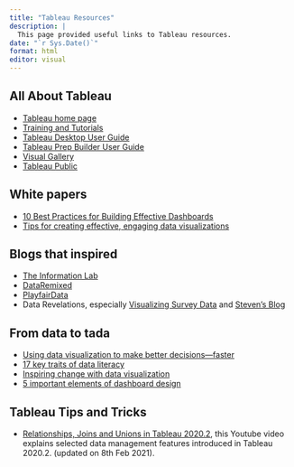 ```yaml
---
title: "Tableau Resources"
description: |
  This page provided useful links to Tableau resources.
date: "`r Sys.Date()`"
format: html
editor: visual
---
```


## All About Tableau

-   [Tableau home page](http://www.tableausoftware.com/)
-   [Training and Tutorials](http://www.tableausoftware.com/learn/training)
-   [Tableau Desktop User Guide](https://help.tableau.com/current/pro/desktop/en-us/default.htm)
-   [Tableau Prep Builder User Guide](https://help.tableau.com/current/prep/en-us/prep_welcome.htm)
-   [Visual Gallery](http://www.tableausoftware.com/learn/gallery)
-   [Tableau Public](https://public.tableau.com/en-us/s/)

## White papers

-   [10 Best Practices for Building Effective Dashboards](https://www.tableau.com/learn/whitepapers/10-best-practices-building-effective-dashboards)
-   [Tips for creating effective, engaging data visualizations](https://www.tableau.com/learn/articles/data-visualization-tips)

## Blogs that inspired

-   [The Information Lab](http://www.theinformationlab.co.uk/blog/)
-   [DataRemixed](http://dataremixed.com/)
-   [PlayfairData](https://playfairdata.com/blog/)
-   Data Revelations, especially [Visualizing Survey Data](https://www.datarevelations.com/visualizing-survey-data/) and [Steven's Blog](https://www.datarevelations.com/resources/)

## From data to tada

-   [Using data visualization to make better decisions---faster](https://www.tableau.com/learn/webinars/using-data-visualization-make-better-decisions-faster)
-   [17 key traits of data literacy](https://www.tableau.com/learn/webinars/breaking-down-17-key-traits-data-literacy%20Breaking%20down)
-   [Inspiring change with data visualization](https://www.tableau.com/learn/webinars/inspiring-change-data-visualization)
-   [5 important elements of dashboard design](https://www.tableau.com/learn/webinars/5-important-elements-dashboard-design)

## Tableau Tips and Tricks

-   [Relationships, Joins and Unions in Tableau 2020.2](https://www.youtube.com/watch?v=EL1m1akHhC4), this Youtube video explains selected data management features introduced in Tableau 2020.2. (updated on 8th Feb 2021).
